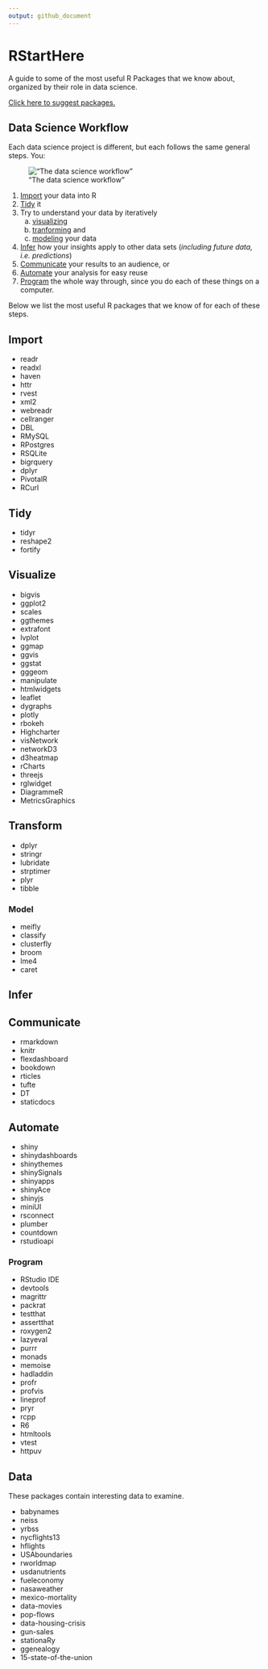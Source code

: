 ```yaml
---
output: github_document
---
```


# RStartHere
A guide to some of the most useful R Packages that we know about, organized by their role in data science.

[Click here to suggest packages.](https://github.com/rstudio/RStartHere/edit/master/README.md)


## Data Science Workflow 
Each data science project is different, but each follows the same general steps. You:

!["The data science workflow"](data-science.png)


1. [Import](#import) your data into R
2. [Tidy](#tidy) it
3. Try to understand your data by iteratively 
    a. [visualizing](#visualize)
    b. [tranforming](#transform) and 
    c. [modeling](#model) your data
4. [Infer](#infer) how your insights apply to other data sets (_including future data, i.e. predictions_)
5. [Communicate](#communicate) your results to an audience, or
6. [Automate](#automate) your analysis for easy reuse
7. [Program](#program) the whole way through, since you do each of these things on a computer.

Below we list the most useful R packages that we know of for each of these steps.

## Import

* readr
* readxl
* haven
* httr
* rvest
* xml2
* webreadr
* cellranger
* DBL
* RMySQL
* RPostgres
* RSQLite
* bigrquery
* dplyr
* PivotalR
* RCurl

## Tidy

* tidyr
* reshape2
* fortify

## Visualize

* bigvis
* ggplot2
* scales
* ggthemes
* extrafont
* lvplot
* ggmap
* ggvis
* ggstat
* gggeom
* manipulate
* htmlwidgets
* leaflet
* dygraphs
* plotly
* rbokeh
* Highcharter
* visNetwork
* networkD3
* d3heatmap
* rCharts
* threejs
* rglwidget
* DiagrammeR
* MetricsGraphics

## Transform

* dplyr
* stringr
* lubridate
* strptimer
* plyr
* tibble

### Model

* meifly
* classify
* clusterfly
* broom
* lme4
* caret

## Infer

## Communicate

* rmarkdown
* knitr
* flexdashboard
* bookdown
* rticles
* tufte
* DT
* staticdocs

## Automate

* shiny
* shinydashboards
* shinythemes
* shinySignals
* shinyapps
* shinyAce
* shinyjs
* miniUI
* rsconnect
* plumber
* countdown
* rstudioapi

### Program

* RStudio IDE
* devtools
* magrittr
* packrat
* testthat
* assertthat
* roxygen2
* lazyeval
* purrr
* monads
* memoise
* hadladdin
* profr
* profvis
* lineprof
* pryr
* rcpp
* R6
* htmltools
* vtest
* httpuv

## Data 
These packages contain interesting data to examine.

* babynames
* neiss
* yrbss
* nycflights13
* hflights
* USAboundaries
* rworldmap
* usdanutrients
* fueleconomy
* nasaweather
* mexico-mortality
* data-movies
* pop-flows
* data-housing-crisis
* gun-sales
* stationaRy
* ggenealogy
* 15-state-of-the-union

